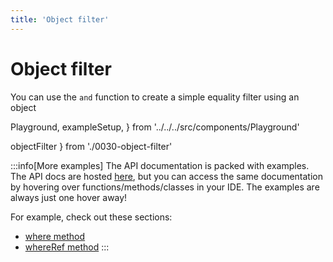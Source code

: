 ```yaml
---
title: 'Object filter'
---
```


# Object filter

You can use the `and` function to create a simple equality
filter using an object

  Playground,
  exampleSetup,
} from '../../../src/components/Playground'

  objectFilter
} from './0030-object-filter'

<div style={{ marginBottom: '1em' }}>
  <Playground code={objectFilter} setupCode={exampleSetup} />
</div>

:::info[More examples]
The API documentation is packed with examples. The API docs are hosted [here](https://kysely-org.github.io/kysely-apidoc/),
but you can access the same documentation by hovering over functions/methods/classes in your IDE. The examples are always
just one hover away!

For example, check out these sections:
 - [where method](https://kysely-org.github.io/kysely-apidoc/interfaces/SelectQueryBuilder.html#where)
 - [whereRef method](https://kysely-org.github.io/kysely-apidoc/interfaces/SelectQueryBuilder.html#whereRef)
:::
